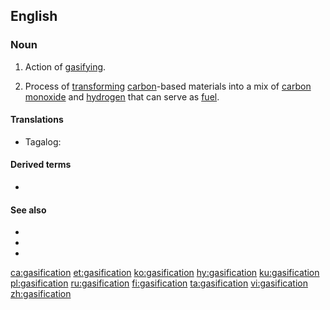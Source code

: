 ==English==
{{wikipedia}}

===Noun===
{{en-noun}}
# Action of [[gasify]]ing.
# {{lb|en|chemistry}} Process of [[transform]]ing [[carbon]]-based materials into a mix of [[carbon monoxide]] and [[hydrogen]] that can serve as [[fuel]].

====Translations====
{{trans-top|action of gasifying}}
* Tagalog: {{t|tl|sabuhag}}
{{trans-mid}}
{{trans-bottom}}

====Derived terms====
* {{l|en|regasification}}

====See also====
* {{l|en|boiling}}
* {{l|en|sublimation}}
* {{l|en|syngas}}

[[ca:gasification]]
[[et:gasification]]
[[ko:gasification]]
[[hy:gasification]]
[[ku:gasification]]
[[pl:gasification]]
[[ru:gasification]]
[[fi:gasification]]
[[ta:gasification]]
[[vi:gasification]]
[[zh:gasification]]